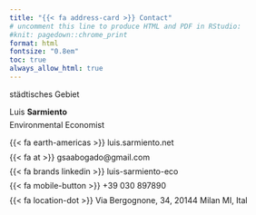 ```yaml
---
title: "{{< fa address-card >}} Contact"
# uncomment this line to produce HTML and PDF in RStudio:
#knit: pagedown::chrome_print
format: html
fontsize: "0.8em"
toc: true
always_allow_html: true
---
```

städtisches Gebiet 
<p style="margin-bottom:-0.2cm;">Luis **Sarmiento**</p>
<p style="margin-bottom:0.15cm;">Environmental Economist</p>

<p style="margin-bottom:-0.15cm;">{{< fa earth-americas >}} luis.sarmiento.net</p>

<p style="margin-bottom:-0.15cm;">{{< fa at >}} gsaabogado\@gmail.com</p>

<p style="margin-bottom:-0.15cm;">{{< fa brands linkedin >}} luis-sarmiento-eco</p>

<p style="margin-bottom:-0.15cm;">{{< fa mobile-button >}} +39 030 897890</p>

<p style="margin-bottom:0.5cm;">{{< fa location-dot >}} Via Bergognone, 34, 20144 Milan MI, Ital</p>
